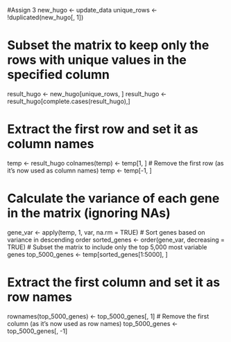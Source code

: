 #Assign 3
new_hugo <- update_data
unique_rows <- !duplicated(new_hugo[, 1])

# Subset the matrix to keep only the rows with unique values in the specified column
result_hugo <- new_hugo[unique_rows, ]
result_hugo <- result_hugo[complete.cases(result_hugo),]


# Extract the first row and set it as column names
temp <- result_hugo
colnames(temp) <- temp[1, ]
# Remove the first row (as it's now used as column names)
temp <- temp[-1, ]


# Calculate the variance of each gene in the matrix (ignoring NAs)
gene_var <- apply(temp, 1, var, na.rm = TRUE)
# Sort genes based on variance in descending order
sorted_genes <- order(gene_var, decreasing = TRUE)
# Subset the matrix to include only the top 5,000 most variable genes
top_5000_genes <- temp[sorted_genes[1:5000], ]


# Extract the first column and set it as row names
rownames(top_5000_genes) <- top_5000_genes[, 1]
# Remove the first column (as it's now used as row names)
top_5000_genes <- top_5000_genes[, -1]

